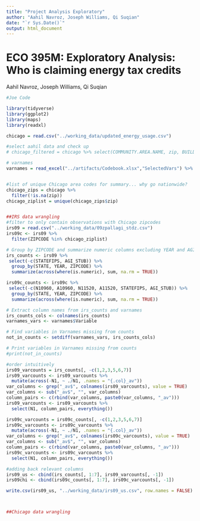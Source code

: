 ```yaml
---
title: "Project Analysis Exploratory"
author: "Aahil Navroz, Joseph Williams, Qi Suqian"
date: "`r Sys.Date()`"
output: html_document
---
```


# ECO 395M: Exploratory Analysis: Who is claiming energy tax credits

Aahil Navroz, Joseph Williams, Qi Suqian

```r
#Joe Code

library(tidyverse)
library(ggplot2)
library(maps)
library(readxl)

chicago = read.csv("../working_data/updated_energy_usage.csv")

#select aahil data and check up
# chicago_filtered = chicago %>% select(COMMUNITY.AREA.NAME, zip, BUILDING.TYPE, BUILDING_SUBTYPE, TOTAL.POPULATION, OCCUPIED.UNITS, RENTER.OCCUPIED.HOUSING.UNITS, TOTAL.KWH, KWH.MEAN.2010, THERM.MEAN.2010, THERMS.TOTAL.SQFT,THERMS.SQFT.MEAN.2010, AVERAGE.BUILDING.AGE, AVERAGE.HOUSESIZE)

# varnames
varnames = read_excel("../artifacts/Codebook.xlsx","SelectedVars") %>% select(Variable, Description, Shared)


#list of unique Chicago area codes for summary... why go nationwide?
chicago_zips = chicago %>%
  filter(!is.na(zip))
chicago_ziplist = unique(chicago_zips$zip)


##IRS data wrangling
#filter to only contain observations with Chicago zipcodes
irs09 = read.csv("../working_data/09zpallagi_stdz.csv")
irs09c <- irs09 %>% 
  filter(ZIPCODE %in% chicago_ziplist)

# Group by ZIPCODE and summarize numeric columns excluding YEAR and AGI_STUB
irs_counts <- irs09 %>%
 select(-c(STATEFIPS, AGI_STUB)) %>%
  group_by(STATE, YEAR, ZIPCODE) %>%
  summarize(across(where(is.numeric), sum, na.rm = TRUE))

irs09c_counts <- irs09c %>%
 select(-c(N10960, A10960, N11520, A11520, STATEFIPS, AGI_STUB)) %>%
  group_by(STATE, YEAR, ZIPCODE) %>%
  summarize(across(where(is.numeric), sum, na.rm = TRUE))

# Extract column names from irs_counts and varnames
irs_counts_cols <- colnames(irs_counts)
varnames_vars <- varnames$Variable

# Find variables in Varnames missing from counts
not_in_counts <- setdiff(varnames_vars, irs_counts_cols)

# Print variables in Varnames missing from counts
#print(not_in_counts)

#order intuitively
irs09_varcounts = irs_counts[, -c(1,2,3,5,6,7)]
irs09_varcounts <- irs09_varcounts %>%
  mutate(across(-N1, ~ ./N1, .names = "{.col}_av"))
var_columns <- grep("_av$", colnames(irs09_varcounts), value = TRUE)
var_columns <- sub("_av$", "", var_columns)
column_pairs <- c(rbind(var_columns, paste0(var_columns, "_av")))
irs09_varcounts <- irs09_varcounts %>%
  select(N1, column_pairs, everything())

irs09c_varcounts = irs09c_counts[, -c(1,2,3,5,6,7)]
irs09c_varcounts <- irs09c_varcounts %>%
  mutate(across(-N1, ~ ./N1, .names = "{.col}_av"))
var_columns <- grep("_av$", colnames(irs09c_varcounts), value = TRUE)
var_columns <- sub("_av$", "", var_columns)
column_pairs <- c(rbind(var_columns, paste0(var_columns, "_av")))
irs09c_varcounts <- irs09c_varcounts %>%
  select(N1, column_pairs, everything())

#adding back relevant columns
irs09_us <- cbind(irs_counts[, 1:7], irs09_varcounts[, -1])
irs09chi <- cbind(irs09c_counts[, 1:7], irs09c_varcounts[, -1])

write.csv(irs09_us, "../working_data/irs09_us.csv", row.names = FALSE)



##Chicago data wrangling


```